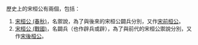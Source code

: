 歷史上的宋桓公有兩個，包括：
#[[宋桓公_(春秋)|宋桓公 (春秋)]]，名禦說，為了與後來的宋桓公闢兵分別，又作[[宋桓公_(春秋)|宋前桓公]]。
#[[宋桓公_(戰國)|宋桓公 (戰國)]]，名闢兵（也作辟兵或辟），為了與前代的宋桓公禦說分別，又作[[宋桓公_(戰國)|宋後桓公]]。

{{disambig|Cat=三字封號消歧義}}